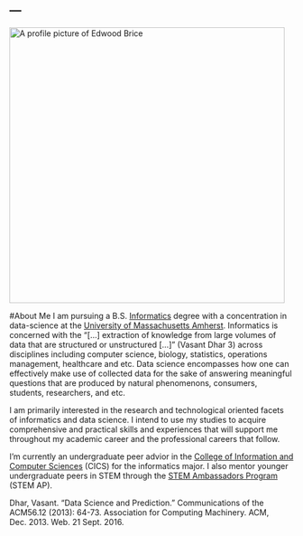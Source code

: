 ---
---
<link rel="stylesheet" href="edwoodbrice_styles" type="text/css">
<img src="images/edwood_profilepic.png" alt="A profile picture of Edwood Brice" width="488" height="488" class = "center">

#About Me 
I am pursuing a B.S. [Informatics](https://www.cics.umass.edu/informatics) degree with a concentration in data-science at the [University of Massachusetts Amherst](https://www.umass.edu). Informatics is concerned with the “[...] extraction of knowledge from large volumes of data that are structured or unstructured [...]” (Vasant Dhar 3) across disciplines including computer science, biology, statistics, operations management, healthcare and etc. Data science encompasses how one can effectively make use of collected data for the sake of answering meaningful questions that are produced by natural phenomenons, consumers, students, researchers, and etc. 

I am primarily interested in the research and technological oriented facets of informatics and data science. I intend to use my studies to acquire comprehensive and practical skills and experiences that will support me throughout my academic career and the professional careers that follow.

I'm currently an undergraduate peer advior in the [College of Information and Computer Sciences](https://www.cics.umass.edu/) (CICS) for the informatics major. I also mentor younger undergraduate peers in STEM through the [STEM Ambassadors Program](https://www.stemapumass.org/) (STEM AP). 

Dhar, Vasant. "Data Science and Prediction." Communications of the ACM56.12 (2013): 64-73. Association for Computing Machinery. ACM, Dec. 2013. Web. 21 Sept. 2016.
